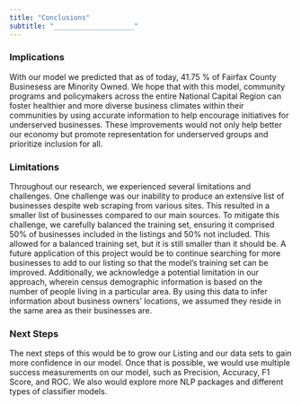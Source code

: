 ```yaml
---
title: "Conclusions"
subtitle: "____________________"
---
```


### **Implications**

With our model we predicted that as of today, 41.75 % of Fairfax County Businesess are Minority Owned. We hope that with this model, community programs and policymakers across the entire National Capital Region can foster healthier and more diverse business climates within their communities by using accurate information to help encourage initiatives for underserved businesses. These improvements would not only help better our economy but promote representation for underserved groups and prioritize inclusion for all.

### **Limitations**

  Throughout our research, we experienced several limitations and challenges. One challenge was our inability to produce an extensive list of businesses despite web scraping from various sites. This resulted in a smaller list of businesses compared to our main sources. To mitigate this challenge, we carefully balanced the training set, ensuring it comprised 50% of businesses included in the listings and 50% not included. This allowed for a balanced training set, but it is still smaller than it should be. A future application of this project would be to continue searching for more businesses to add to our listing so that the model’s training set can be improved. Additionally, we acknowledge a potential limitation in our approach, wherein census demographic information is based on the number of people living in a particular area. By using this data to infer information about business owners’ locations, we assumed they reside in the same area as their businesses are.
  
### **Next Steps **

The next steps of this would be to grow our Listing and our data sets to gain more confidence in our model. Once that is possible, we would use multiple success measurements on our model, such as Precision, Accuracy, F1 Score, and ROC.
We also would explore more NLP packages and different types of classifier models.
